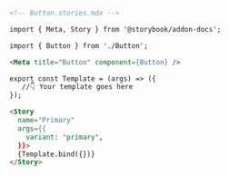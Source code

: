 ```md
<!-- Button.stories.mdx -->

import { Meta, Story } from '@storybook/addon-docs';

import { Button } from './Button';

<Meta title="Button" component={Button} />

export const Template = (args) => ({
   //👇 Your template goes here
});

<Story 
  name="Primary"
  args={{ 
    variant: 'primary',
  }}>
  {Template.bind({})}
</Story>
```